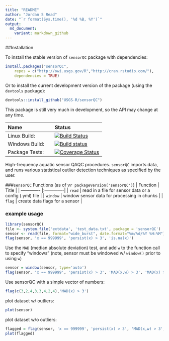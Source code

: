 ```yaml
---
title: "README"
author: "Jordan S Read"
date: "`r format(Sys.time(), '%d %B, %Y')`"
output:
  md_document:
    variant: markdown_github
---
```


##Installation

To install the stable version of `sensorQC` package with dependencies:
```r
install.packages("sensorQC", 
    repos = c("http://owi.usgs.gov/R","http://cran.rstudio.com/"),
    dependencies = TRUE)
```

Or to install the current development version of the package (using the `devtools` package):
```r
devtools::install_github("USGS-R/sensorQC")
```

This package is still very much in development, so the API may change at any time.  

| Name       | Status           |  
| :------------ |:-------------|  
| Linux Build: | [![Build Status](https://travis-ci.org/USGS-R/sensorQC.svg?branch=master)](https://travis-ci.org/USGS-R/sensorQC) |  
| Windows Build: | [![Build status](https://ci.appveyor.com/api/projects/status/pho8872wbnvaw5nt)](https://ci.appveyor.com/project/jread-usgs/sensorqc)  |  
| Package Tests: | [![Coverage Status](https://coveralls.io/repos/USGS-R/sensorQC/badge.svg?branch=master&service=github)](https://coveralls.io/github/USGS-R/sensorQC?branch=master) |  


High-frequency aquatic sensor QAQC procedures. `sensorQC` imports data, and runs various statistical outlier detection techniques as specified by the user. 


###`sensorQC` Functions (as of v`r packageVersion('sensorQC')`)
| Function       | Title           |
| ------------- |:-------------|
| `read` | read in a file for sensor data or a config (.yml) file |
| `window`  | window sensor data for processing in chunks |
| `flag` | create data flags for a sensor |

### example usage

```r
library(sensorQC)
file <- system.file('extdata', 'test_data.txt', package = 'sensorQC') 
sensor <- read(file, format="wide_burst", date.format="%m/%d/%Y %H:%M")
flag(sensor, 'x == 999999', 'persist(x) > 3', 'is.na(x)')
```

Use the `MAD` (median absolute deviation) test, and add `w` to the function call to specify "windows" (note, sensor must be windowed w/ `window()` prior to using `w`)
```r
sensor = window(sensor, type='auto')
flag(sensor, 'x == 999999', 'persist(x) > 3', 'MAD(x,w) > 3', 'MAD(x) > 3')
```

Use sensorQC with a simple vector of numbers:  
```r
flag(c(3,2,4,3,3,4,2,4),'MAD(x) > 3')
```

plot dataset w/ outliers:  
```r
plot(sensor)
```

plot dataset w/o outliers:  
```r
flagged = flag(sensor, 'x == 999999', 'persist(x) > 3', 'MAD(x,w) > 3', 'MAD(x) > 3')
plot(flagged)
```
